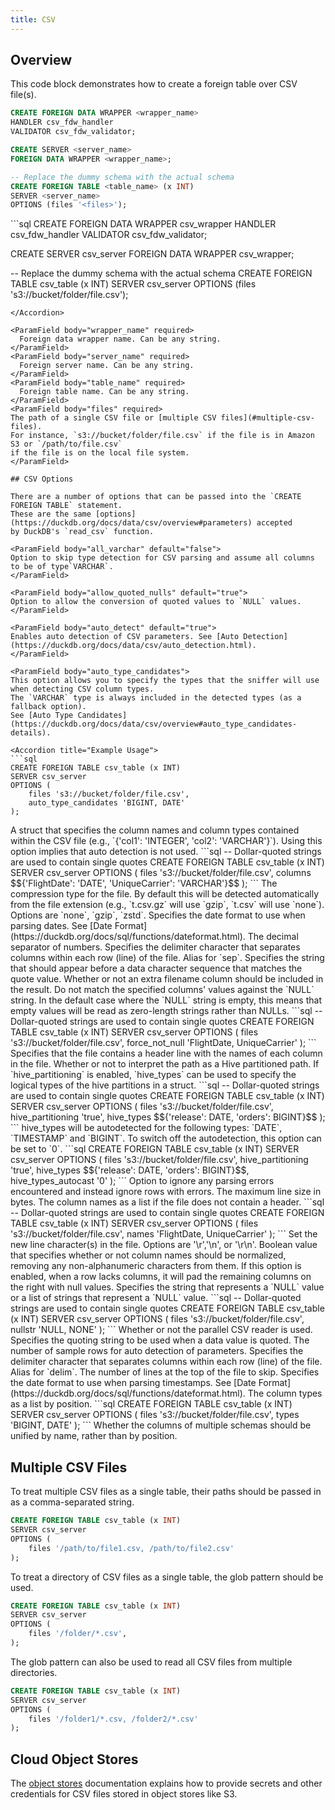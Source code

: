 ```yaml
---
title: CSV
---
```


## Overview

This code block demonstrates how to create a foreign table over CSV file(s).

```sql
CREATE FOREIGN DATA WRAPPER <wrapper_name>
HANDLER csv_fdw_handler
VALIDATOR csv_fdw_validator;

CREATE SERVER <server_name>
FOREIGN DATA WRAPPER <wrapper_name>;

-- Replace the dummy schema with the actual schema
CREATE FOREIGN TABLE <table_name> (x INT)
SERVER <server_name>
OPTIONS (files '<files>');
```

<Accordion title = "Example Usage">
```sql
CREATE FOREIGN DATA WRAPPER csv_wrapper
HANDLER csv_fdw_handler
VALIDATOR csv_fdw_validator;

CREATE SERVER csv_server
FOREIGN DATA WRAPPER csv_wrapper;

-- Replace the dummy schema with the actual schema
CREATE FOREIGN TABLE csv_table (x INT)
SERVER csv_server
OPTIONS (files 's3://bucket/folder/file.csv');

````
</Accordion>

<ParamField body="wrapper_name" required>
  Foreign data wrapper name. Can be any string.
</ParamField>
<ParamField body="server_name" required>
  Foreign server name. Can be any string.
</ParamField>
<ParamField body="table_name" required>
  Foreign table name. Can be any string.
</ParamField>
<ParamField body="files" required>
The path of a single CSV file or [multiple CSV files](#multiple-csv-files).
For instance, `s3://bucket/folder/file.csv` if the file is in Amazon S3 or `/path/to/file.csv`
if the file is on the local file system.
</ParamField>

## CSV Options

There are a number of options that can be passed into the `CREATE FOREIGN TABLE` statement.
These are the same [options](https://duckdb.org/docs/data/csv/overview#parameters) accepted
by DuckDB's `read_csv` function.

<ParamField body="all_varchar" default="false">
Option to skip type detection for CSV parsing and assume all columns to be of type`VARCHAR`.
</ParamField>

<ParamField body="allow_quoted_nulls" default="true">
Option to allow the conversion of quoted values to `NULL` values.
</ParamField>

<ParamField body="auto_detect" default="true">
Enables auto detection of CSV parameters. See [Auto Detection](https://duckdb.org/docs/data/csv/auto_detection.html).
</ParamField>

<ParamField body="auto_type_candidates">
This option allows you to specify the types that the sniffer will use when detecting CSV column types.
The `VARCHAR` type is always included in the detected types (as a fallback option).
See [Auto Type Candidates](https://duckdb.org/docs/data/csv/overview#auto_type_candidates-details).

<Accordion title="Example Usage">
```sql
CREATE FOREIGN TABLE csv_table (x INT)
SERVER csv_server
OPTIONS (
    files 's3://bucket/folder/file.csv',
    auto_type_candidates 'BIGINT, DATE'
);
````

</Accordion>
</ParamField>

<ParamField body="columns">
A struct that specifies the column names and column types contained within the CSV file
(e.g., `{'col1': 'INTEGER', 'col2': 'VARCHAR'}`). Using this option implies that auto detection is
not used.

<Accordion title="Example Usage">
```sql
-- Dollar-quoted strings are used to contain single quotes
CREATE FOREIGN TABLE csv_table (x INT)
SERVER csv_server
OPTIONS (
    files 's3://bucket/folder/file.csv',
    columns $${'FlightDate': 'DATE', 'UniqueCarrier': 'VARCHAR'}$$
);
```
</Accordion>
</ParamField>

<ParamField body="compression" default="auto">
  The compression type for the file. By default this will be detected
  automatically from the file extension (e.g., `t.csv.gz` will use `gzip`,
  `t.csv` will use `none`). Options are `none`, `gzip`, `zstd`.
</ParamField>

<ParamField body="dateformat">
  Specifies the date format to use when parsing dates. See [Date
  Format](https://duckdb.org/docs/sql/functions/dateformat.html).
</ParamField>

<ParamField body="decimal_separator" default=".">
  The decimal separator of numbers.
</ParamField>

<ParamField body="delim" default=",">
  Specifies the delimiter character that separates columns within each row
  (line) of the file. Alias for `sep`.
</ParamField>

<ParamField body="escape" default='"'>
  Specifies the string that should appear before a data character sequence that
  matches the quote value.
</ParamField>

<ParamField body="filename" default="false">
  Whether or not an extra filename column should be included in the result.
</ParamField>

<ParamField body="force_not_null">
Do not match the specified columns' values against the `NULL` string. In the default case where the `NULL` string is empty, this means that empty values will be read as zero-length strings rather than NULLs.

<Accordion title="Example Usage">
```sql
-- Dollar-quoted strings are used to contain single quotes
CREATE FOREIGN TABLE csv_table (x INT)
SERVER csv_server
OPTIONS (
    files 's3://bucket/folder/file.csv',
    force_not_null 'FlightDate, UniqueCarrier'
);
```
</Accordion>
</ParamField>

<ParamField body="header" default="false">
  Specifies that the file contains a header line with the names of each column
  in the file.
</ParamField>

<ParamField body="hive_partitioning" default="false">
  Whether or not to interpret the path as a Hive partitioned path.
</ParamField>

<ParamField body="hive_types">
If `hive_partitioning` is enabled, `hive_types` can be used to specify the logical types of the hive
partitions in a struct.
<Accordion title = "Example Usage">
```sql
-- Dollar-quoted strings are used to contain single quotes
CREATE FOREIGN TABLE csv_table (x INT)
SERVER csv_server
OPTIONS (
    files 's3://bucket/folder/file.csv',
    hive_partitioning 'true',
    hive_types $${'release': DATE, 'orders': BIGINT}$$
);
```
</Accordion>
</ParamField>
<ParamField body="hive_types_autocast">
hive_types will be autodetected for the following types: `DATE`, `TIMESTAMP` and `BIGINT`.
To switch off the autodetection, this option can be set to `0`.
<Accordion title = "Example Usage">
```sql
CREATE FOREIGN TABLE csv_table (x INT)
SERVER csv_server
OPTIONS (
    files 's3://bucket/folder/file.csv',
    hive_partitioning 'true',
    hive_types $${'release': DATE, 'orders': BIGINT}$$,
    hive_types_autocast '0'
);
```
</Accordion>
</ParamField>

<ParamField body="ignore_errors" default="false">
  Option to ignore any parsing errors encountered and instead ignore rows with
  errors.
</ParamField>

<ParamField body="max_line_size" default="2097152">
  The maximum line size in bytes.
</ParamField>

<ParamField body="names">
The column names as a list if the file does not contain a header.

<Accordion title="Example Usage">
```sql
-- Dollar-quoted strings are used to contain single quotes
CREATE FOREIGN TABLE csv_table (x INT)
SERVER csv_server
OPTIONS (
    files 's3://bucket/folder/file.csv',
    names 'FlightDate, UniqueCarrier'
);
```
</Accordion>
</ParamField>

<ParamField body="new_line">
  Set the new line character(s) in the file. Options are '\r','\n', or '\r\n'.
</ParamField>

<ParamField body="normalize_names" default="false">
  Boolean value that specifies whether or not column names should be normalized,
  removing any non-alphanumeric characters from them.
</ParamField>

<ParamField body="null_padding" default="false">
  If this option is enabled, when a row lacks columns, it will pad the remaining
  columns on the right with null values.
</ParamField>

<ParamField body="nullstr">
Specifies the string that represents a `NULL` value or a list of strings that represent a `NULL` value.

<Accordion title="Example Usage">
```sql
-- Dollar-quoted strings are used to contain single quotes
CREATE FOREIGN TABLE csv_table (x INT)
SERVER csv_server
OPTIONS (
    files 's3://bucket/folder/file.csv',
    nullstr 'NULL, NONE'
);
```
</Accordion>
</ParamField>

<ParamField body="parallel" default="true">
  Whether or not the parallel CSV reader is used.
</ParamField>

<ParamField body="quote" default='"'>
  Specifies the quoting string to be used when a data value is quoted.
</ParamField>

<ParamField body="sample_size" default="20480">
  The number of sample rows for auto detection of parameters.
</ParamField>

<ParamField body="sep" default=",">
  Specifies the delimiter character that separates columns within each row
  (line) of the file. Alias for `delim`.
</ParamField>

<ParamField body="skip" default="0">
  The number of lines at the top of the file to skip.
</ParamField>

<ParamField body="timestampformat" default="(empty)">
  Specifies the date format to use when parsing timestamps. See [Date
  Format](https://duckdb.org/docs/sql/functions/dateformat.html).
</ParamField>

<ParamField body="types">
The column types as a list by position.

<Accordion title="Example Usage">
```sql
CREATE FOREIGN TABLE csv_table (x INT)
SERVER csv_server
OPTIONS (
    files 's3://bucket/folder/file.csv',
    types 'BIGINT, DATE'
);
```
</Accordion>
</ParamField>

<ParamField body="union_by_name" default="false">
  Whether the columns of multiple schemas should be unified by name, rather than
  by position.
</ParamField>

## Multiple CSV Files

To treat multiple CSV files as a single table, their paths should be passed in as a comma-separated
string.

```sql
CREATE FOREIGN TABLE csv_table (x INT)
SERVER csv_server
OPTIONS (
    files '/path/to/file1.csv, /path/to/file2.csv'
);
```

To treat a directory of CSV files as a single table, the glob pattern should be used.

```sql
CREATE FOREIGN TABLE csv_table (x INT)
SERVER csv_server
OPTIONS (
    files '/folder/*.csv',
);
```

The glob pattern can also be used to read all CSV files from multiple directories.

```sql
CREATE FOREIGN TABLE csv_table (x INT)
SERVER csv_server
OPTIONS (
    files '/folder1/*.csv, /folder2/*.csv'
);
```

## Cloud Object Stores

The [object stores](/analytics/object_stores) documentation explains how to provide secrets and other credentials for
CSV files stored in object stores like S3.
